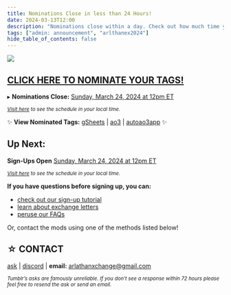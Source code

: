 ```yaml
---
title: Nominations Close in less than 24 Hours!
date: 2024-03-13T12:00
description: "Nominations close within a day. Check out how much time you have left to nominate."
tags: ["admin: announcement", "arlthanex2024"]
hide_table_of_contents: false
---
```



![](/img/banners/ArlathanAd24.png)

## [CLICK HERE TO NOMINATE YOUR TAGS!](https://archiveofourown.org/tag_sets/18841)

▸ **Nominations Close:** [Sunday, March 24, 2024 at 12pm ET](https://everytimezone.com/s/37d1e1df)

*<small>[Visit here](https://arlathanxchange.neocities.org/docs/intro/#schedule) to see the schedule in your local time.</small>*

✨ **View Nominated Tags:** [gSheets](https://docs.google.com/spreadsheets/d/1m8ludsrYnkbuI-kbJLz0anjSFhuYUkiAft4NZhp1aOM/edit?usp=sharing) | [ao3](https://archiveofourown.org/tag_sets/18841) | [autoao3app](https://autoao3app.firebaseapp.com/#/arlathanxchange2024/tagset) ✨

## Up Next:

**Sign-Ups Open** [Sunday, March 24, 2024 at 12pm ET](https://everytimezone.com/s/37d1e1df)

*<small>[Visit here](https://arlathanxchange.neocities.org/docs/intro/#schedule) to see the schedule in your local time.</small>*

**If you have questions before signing up, you can:**

- [check out our sign-up tutorial](https://arlathanxchange.neocities.org/docs/tutorials/signups)
- [learn about exchange letters](https://arlathanxchange.neocities.org/docs/tutorials/letters/)
- [peruse our FAQs](https://arlathanxchange.neocities.org/docs/faqs)

Or, contact the mods using one of the methods listed below!

## ☆ CONTACT

[ask](https://arlathanxchange.tumblr.com/ask) | [discord](https://discord.gg/F73NDYMeGC) | **email:** arlathanxchange@gmail.com

*<small>Tumblr’s asks are famously unreliable. If you don’t see a response within 72 hours please feel free to resend the ask or send an email.</small>*

